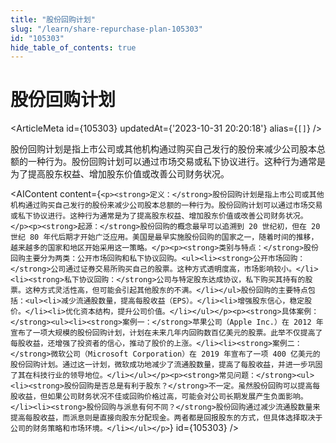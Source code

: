 ```yaml
---
title: "股份回购计划"
slug: "/learn/share-repurchase-plan-105303"
id: "105303"
hide_table_of_contents: true
---
```



# 股份回购计划

<ArticleMeta id={105303} updatedAt={'2023-10-31 20:20:18'} alias={`[]`} />
<div className='border-solid border-b border-t-0 my-4 border-[var(--ifm-color-gray-300)]' />

股份回购计划是指上市公司或其他机构通过购买自己发行的股份来减少公司股本总额的一种行为。股份回购计划可以通过市场交易或私下协议进行。这种行为通常是为了提高股东权益、增加股东价值或改善公司财务状况。

<AIContent content={`<p><strong>定义：</strong>股份回购计划是指上市公司或其他机构通过购买自己发行的股份来减少公司股本总额的一种行为。股份回购计划可以通过市场交易或私下协议进行。这种行为通常是为了提高股东权益、增加股东价值或改善公司财务状况。</p><p><strong>起源：</strong>股份回购的概念最早可以追溯到 20 世纪初，但在 20 世纪 80 年代后期才开始广泛应用。美国是最早实施股份回购的国家之一，随着时间的推移，越来越多的国家和地区开始采用这一策略。</p><p><strong>类别与特点：</strong>股份回购主要分为两类：公开市场回购和私下协议回购。<ul><li><strong>公开市场回购：</strong>公司通过证券交易所购买自己的股票。这种方式透明度高，市场影响较小。</li><li><strong>私下协议回购：</strong>公司与特定股东达成协议，私下购买其持有的股票。这种方式灵活性高，但可能会引起其他股东的不满。</li></ul>股份回购的主要特点包括：<ul><li>减少流通股数量，提高每股收益（EPS）。</li><li>增强股东信心，稳定股价。</li><li>优化资本结构，提升公司价值。</li></ul></p><p><strong>具体案例：</strong><ul><li><strong>案例一：</strong>苹果公司（Apple Inc.）在 2012 年宣布了一项大规模的股份回购计划，计划在未来几年内回购数百亿美元的股票。此举不仅提高了每股收益，还增强了投资者的信心，推动了股价的上涨。</li><li><strong>案例二：</strong>微软公司（Microsoft Corporation）在 2019 年宣布了一项 400 亿美元的股份回购计划。通过这一计划，微软成功地减少了流通股数量，提高了每股收益，并进一步巩固了其在科技行业的领导地位。</li></ul></p><p><strong>常见问题：</strong><ul><li><strong>股份回购是否总是有利于股东？</strong>不一定。虽然股份回购可以提高每股收益，但如果公司财务状况不佳或回购价格过高，可能会对公司长期发展产生负面影响。</li><li><strong>股份回购与派息有何不同？</strong>股份回购通过减少流通股数量来提高每股收益，而派息则是直接向股东分配现金。两者都是回报股东的方式，但具体选择取决于公司的财务策略和市场环境。</li></ul></p>`} id={105303} />
